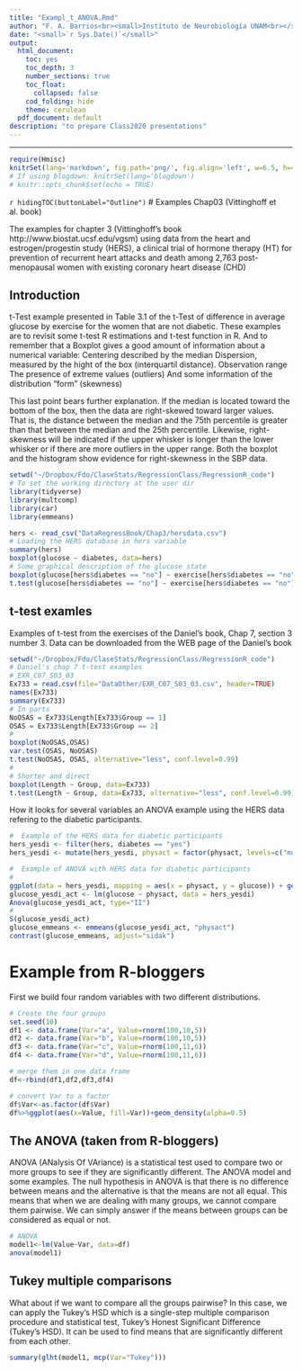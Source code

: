 ```yaml
---
title: "Exampl_t_ANOVA.Rmd"
author: "F. A. Barrios<br><small>Instituto de Neurobiología UNAM<br></small>"
date: "<small>`r Sys.Date()`</small>"
output:
  html_document:
    toc: yes
    toc_depth: 3
    number_sections: true
    toc_float:
      collapsed: false
    cod_folding: hide
    theme: cerulean
  pdf_document: default
description: "to prepare Class2020 presentations"
---
```


---
```r
require(Hmisc)
knitrSet(lang='markdown', fig.path='png/', fig.align='left', w=6.5, h=4.5, cache=TRUE)
# If using blogdown: knitrSet(lang='blogdown')
# knitr::opts_chunk$set(echo = TRUE)
```
`r hidingTOC(buttonLabel="Outline")`
# Examples Chap03 (Vittinghoff et al. book)

The examples for chapter 3 (Vittinghoff's book http://www.biostat.ucsf.edu/vgsm) using data from the heart and estrogen/progestin study (HERS), a clinical trial of hormone therapy (HT) for prevention of recurrent heart attacks and death among 2,763 post-menopausal women with existing coronary heart disease (CHD)

## Introduction
t-Test example presented in Table 3.1 of the t-Test of difference in average glucose by exercise for the women that are not diabetic. These examples are to revisit some t-test R estimations and t-test function in R. And to remember that a Boxplot gives a good amount of information about a numerical variable:
Centering described by the median
Dispersion, measured by the hight of the box (interquartil distance).
Observation range
The presence of extreme values (outliers)
And some information of the distribution “form” (skewness)

This last point bears further explanation. If the median is located toward the bottom of the box, then the data are right-skewed toward larger values. That is, the distance between the median and the 75th percentile is greater than that between the median and the 25th percentile. Likewise, right-skewness will be indicated if the upper whisker is longer than the lower whisker or if there are more outliers in the upper range. Both the boxplot and the histogram show evidence for right-skewness in the SBP data.

```r
setwd("~/Dropbox/Fdo/ClaseStats/RegressionClass/RegressionR_code")
# To set the working directory at the user dir
library(tidyverse)
library(multcomp)
library(car)
library(emmeans)

hers <- read_csv("DataRegressBook/Chap3/hersdata.csv")
# Loading the HERS database in hers variable
summary(hers)
boxplot(glucose ~ diabetes, data=hers)
# Some graphical description of the glucose state
boxplot(glucose[hers$diabetes == "no"] ~ exercise[hers$diabetes == "no"], alternative="two.sided", data=hers)
t.test(glucose[hers$diabetes == "no"] ~ exercise[hers$diabetes == "no"], data=hers, alternative="two.sided", mu=0, paired=FALSE, var.equal=TRUE)
```
## t-test examles
Examples of t-test from the exercises of the Daniel's book, Chap 7, section 3 number 3. Data can be downloaded from the WEB page of the Daniel's book
```r
setwd("~/Dropbox/Fdo/ClaseStats/RegressionClass/RegressionR_code")
# Daniel's chap 7 t-test examples
# EXR_C07_S03_03
Ex733 = read.csv(file="DataOther/EXR_C07_S03_03.csv", header=TRUE)
names(Ex733)
summary(Ex733)
# In parts
NoOSAS = Ex733$Length[Ex733$Group == 1]
OSAS = Ex733$Length[Ex733$Group == 2]
# 
boxplot(NoOSAS,OSAS)
var.test(OSAS, NoOSAS)
t.test(NoOSAS, OSAS, alternative="less", conf.level=0.99)
#
# Shorter and direct
boxplot(Length ~ Group, data=Ex733)
t.test(Length ~ Group, data=Ex733, alternative="less", conf.level=0.99)
```

How it looks for several variables an ANOVA example using the HERS data refering to the diabetic participants.
```r
#  Example of the HERS data for diabetic participants
hers_yesdi <- filter(hers, diabetes == "yes")
hers_yesdi <- mutate(hers_yesdi, physact = factor(physact, levels=c("much less active","somewhat less active","about as active","somewhat more active","much more active")))

#  Example of ANOVA with HERS data for diabetic participants
#
ggplot(data = hers_yesdi, mapping = aes(x = physact, y = glucose)) + geom_boxplot(na.rm = TRUE)
glucose_yesdi_act <- lm(glucose ~ physact, data = hers_yesdi)
Anova(glucose_yesdi_act, type="II")
#
S(glucose_yesdi_act)
glucose_emmeans <- emmeans(glucose_yesdi_act, "physact")
contrast(glucose_emmeans, adjust="sidak")
```

# Example from R-bloggers
First we build four random variables with two different distributions.

```r
# Create the four groups
set.seed(10) 
df1 <- data.frame(Var="a", Value=rnorm(100,10,5))
df2 <- data.frame(Var="b", Value=rnorm(100,10,5))
df3 <- data.frame(Var="c", Value=rnorm(100,11,6))
df4 <- data.frame(Var="d", Value=rnorm(100,11,6))

# merge them in one data frame
df<-rbind(df1,df2,df3,df4)

# convert Var to a factor
df$Var<-as.factor(df$Var)
df%>%ggplot(aes(x=Value, fill=Var))+geom_density(alpha=0.5)
```
## The ANOVA (taken from R-bloggers)
ANOVA (ANalysis Of VAriance) is a statistical test used to compare two or more groups to see if they are significantly different. The ANOVA model and some examples. The null hypothesis in ANOVA is that there is no difference between means and the alternative is that the means are not all equal. This means that when we are dealing with many groups, we cannot compare them pairwise. We can simply answer if the means between groups can be considered as equal or not.

```r
# ANOVA
model1<-lm(Value~Var, data=df)
anova(model1)
```

## Tukey multiple comparisons
What about if we want to compare all the groups pairwise? In this case, we can apply the Tukey’s HSD which is a single-step multiple comparison procedure and statistical test, Tukey's Honest Significant Difference (Tukey's HSD). It can be used to find means that are significantly different from each other.

```r
summary(glht(model1, mcp(Var="Tukey")))
```
